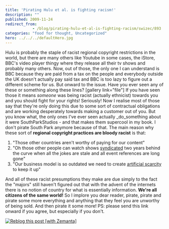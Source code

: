 ```yaml
---
title: 'Pirating Hulu et al. is fighting racism!'
description: ""
published: 2009-11-24
redirect_from: 
            - /blog/pirating-hulu-et-al-is-fighting-racism/swizec/893
categories: "food for thought, Uncategorized"
hero: ../../../defaultHero.jpg
---
```

Hulu is probably the staple of racist regional copyright restrictions in the world, but there are many others like Youtube in some cases, the iStore, BBC's video player thingy where they release all their tv shows and probably many others. Now, out of those, the only one I can understand is BBC because they are paid from a tax on the people and everybody outside the UK doesn't actually pay said tax and BBC is too lazy to figure out a different scheme for us. But onward to the issue. Have you ever seen any of these or something along these lines? \[gallery link="file"] If you have seen those it means _someone_ was being racist (actually ethnicist) towards you and you should fight for your rights! Seriously! Now I realise most of those say that they're only doing this due to some sort of contractual obligations and are working desperately towards making a customer out of you. But you know what, the only ones I've ever seen actually _do_something about it were SouthParkStudios - and that makes them supercool in my book. I don't pirate South Park anymore because of that. The main reason why these sort of **regional copyright practices are bloody racist** is that:

1. "Those other countries aren't worthy of paying for our content"
2. "Oh those other people can watch shows [syndicated](http://en.wikipedia.org/wiki/Broadcast_syndication "Broadcast syndication") two years behind the curve when all the jokes are stale and all event references are long gone"
3. "Our business model is so outdated we need to create [artificial scarcity](http://en.wikipedia.org/wiki/Artificial_scarcity "Artificial scarcity") to keep it up"

And all of these racist presumptions they make are due simply to the fact the "majors" still haven't figured out that with the advent of the internets there is no notion of country for what is essentially information. **We're all citizens of the same world!** So I implore you dear reader, pirate, pirate and pirate some more everything and anything that they feel you are unworthy of being sold. And then pirate it some more! PS: please send this link onward if you agree, but especially if you don't.

[![Reblog this post \[with Zemanta\]](http://img.zemanta.com/reblog_e.png?x-id=c49d63bf-a4ba-4684-a240-f2af67839c47)](http://reblog.zemanta.com/zemified/c49d63bf-a4ba-4684-a240-f2af67839c47/ "Reblog this post \[with Zemanta]")